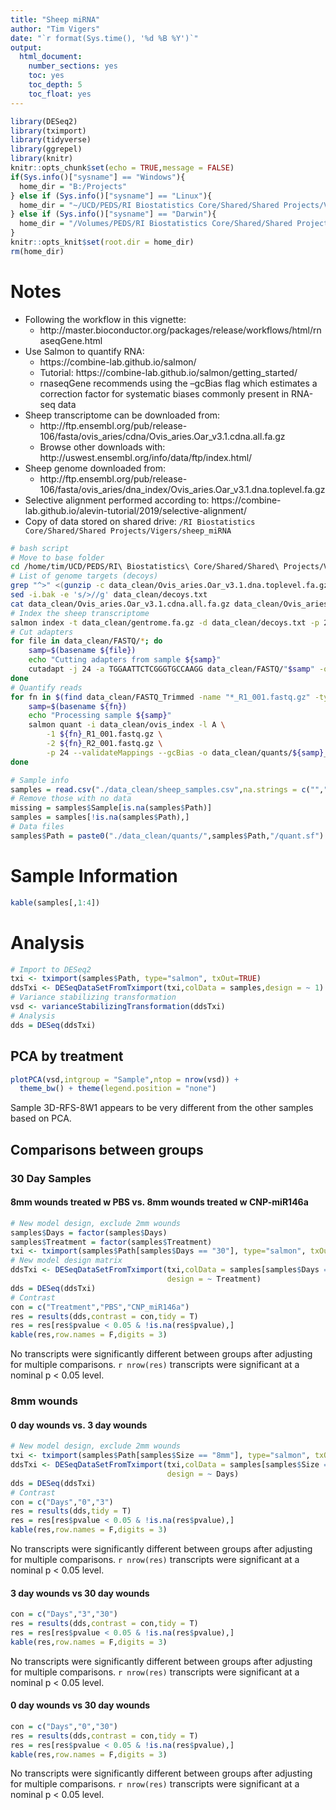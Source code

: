 ```yaml
---
title: "Sheep miRNA"
author: "Tim Vigers"
date: "`r format(Sys.time(), '%d %B %Y')`"
output:
  html_document:
    number_sections: yes
    toc: yes
    toc_depth: 5
    toc_float: yes
---
```


```r
library(DESeq2)
library(tximport)
library(tidyverse)
library(ggrepel)
library(knitr)
knitr::opts_chunk$set(echo = TRUE,message = FALSE)
if(Sys.info()["sysname"] == "Windows"){
  home_dir = "B:/Projects"
} else if (Sys.info()["sysname"] == "Linux"){
  home_dir = "~/UCD/PEDS/RI Biostatistics Core/Shared/Shared Projects/Vigers/sheep_miRNA"
} else if (Sys.info()["sysname"] == "Darwin"){
  home_dir = "/Volumes/PEDS/RI Biostatistics Core/Shared/Shared Projects/Vigers/sheep_miRNA"
}
knitr::opts_knit$set(root.dir = home_dir)
rm(home_dir)
```

# Notes
- Following the workflow in this vignette:
  - http://master.bioconductor.org/packages/release/workflows/html/rnaseqGene.html
- Use Salmon to quantify RNA:
  - https://combine-lab.github.io/salmon/
  - Tutorial: https://combine-lab.github.io/salmon/getting_started/
  - rnaseqGene recommends using the --gcBias flag which estimates a correction factor for systematic biases commonly present in RNA-seq data
- Sheep transcriptome can be downloaded from:
  - http://ftp.ensembl.org/pub/release-106/fasta/ovis_aries/cdna/Ovis_aries.Oar_v3.1.cdna.all.fa.gz
  - Browse other downloads with: http://uswest.ensembl.org/info/data/ftp/index.html/
- Sheep genome downloaded from:
  - http://ftp.ensembl.org/pub/release-106/fasta/ovis_aries/dna_index/Ovis_aries.Oar_v3.1.dna.toplevel.fa.gz
- Selective alignment performed according to: https://combine-lab.github.io/alevin-tutorial/2019/selective-alignment/
- Copy of data stored on shared drive: `/RI Biostatistics Core/Shared/Shared Projects/Vigers/sheep_miRNA`
  
```bash
# bash script
# Move to base folder
cd /home/tim/UCD/PEDS/RI\ Biostatistics\ Core/Shared/Shared\ Projects/Vigers/sheep_miRNA
# List of genome targets (decoys)
grep "^>" <(gunzip -c data_clean/Ovis_aries.Oar_v3.1.dna.toplevel.fa.gz) | cut -d " " -f 1 >data_clean/decoys.txt
sed -i.bak -e 's/>//g' data_clean/decoys.txt
cat data_clean/Ovis_aries.Oar_v3.1.cdna.all.fa.gz data_clean/Ovis_aries.Oar_v3.1.dna.toplevel.fa.gz >data_clean/gentrome.fa.gz
# Index the sheep transcriptome
salmon index -t data_clean/gentrome.fa.gz -d data_clean/decoys.txt -p 24 -i data_clean/ovis_index
# Cut adapters
for file in data_clean/FASTQ/*; do
    samp=$(basename ${file})
    echo "Cutting adapters from sample ${samp}"
    cutadapt -j 24 -a TGGAATTCTCGGGTGCCAAGG data_clean/FASTQ/"$samp" -o data_clean/FASTQ_Trimmed/"$samp"
done
# Quantify reads
for fn in $(find data_clean/FASTQ_Trimmed -name "*_R1_001.fastq.gz" -type f | sed 's/_R._001\..*//' | sort | uniq); do
    samp=$(basename ${fn})
    echo "Processing sample ${samp}"
    salmon quant -i data_clean/ovis_index -l A \
        -1 ${fn}_R1_001.fastq.gz \
        -2 ${fn}_R2_001.fastq.gz \
        -p 24 --validateMappings --gcBias -o data_clean/quants/${samp}_quant
done
```

```r
# Sample info
samples = read.csv("./data_clean/sheep_samples.csv",na.strings = c("","NA"))
# Remove those with no data
missing = samples$Sample[is.na(samples$Path)]
samples = samples[!is.na(samples$Path),]
# Data files
samples$Path = paste0("./data_clean/quants/",samples$Path,"/quant.sf")
```

# Sample Information

```r
kable(samples[,1:4])
```

# Analysis

```r
# Import to DESeq2
txi <- tximport(samples$Path, type="salmon", txOut=TRUE)
ddsTxi <- DESeqDataSetFromTximport(txi,colData = samples,design = ~ 1)
# Variance stabilizing transformation
vsd <- varianceStabilizingTransformation(ddsTxi)
# Analysis
dds = DESeq(ddsTxi)
```

## PCA by treatment

```r
plotPCA(vsd,intgroup = "Sample",ntop = nrow(vsd)) + 
  theme_bw() + theme(legend.position = "none")
```

Sample 3D-RFS-8W1 appears to be very different from the other samples based on PCA.

## Comparisons between groups

### 30 Day Samples

#### 8mm wounds treated w PBS vs. 8mm wounds treated w CNP-miR146a

```r
# New model design, exclude 2mm wounds
samples$Days = factor(samples$Days)
samples$Treatment = factor(samples$Treatment)
txi <- tximport(samples$Path[samples$Days == "30"], type="salmon", txOut=TRUE)
# New model design matrix
ddsTxi <- DESeqDataSetFromTximport(txi,colData = samples[samples$Days == "30",],
                                   design = ~ Treatment)
dds = DESeq(ddsTxi)
# Contrast
con = c("Treatment","PBS","CNP_miR146a")
res = results(dds,contrast = con,tidy = T)
res = res[res$pvalue < 0.05 & !is.na(res$pvalue),]
kable(res,row.names = F,digits = 3)
```

No transcripts were significantly different between groups after adjusting for multiple comparisons. `r nrow(res)` transcripts were significant at a nominal p < 0.05 level.

### 8mm wounds 

#### 0 day wounds vs. 3 day wounds

```r
# New model design, exclude 2mm wounds
txi <- tximport(samples$Path[samples$Size == "8mm"], type="salmon", txOut=TRUE)
ddsTxi <- DESeqDataSetFromTximport(txi,colData = samples[samples$Size == "8mm",],
                                   design = ~ Days)
dds = DESeq(ddsTxi)
# Contrast
con = c("Days","0","3")
res = results(dds,tidy = T)
res = res[res$pvalue < 0.05 & !is.na(res$pvalue),]
kable(res,row.names = F,digits = 3)
```

No transcripts were significantly different between groups after adjusting for multiple comparisons. `r nrow(res)` transcripts were significant at a nominal p < 0.05 level.

#### 3 day wounds vs 30 day wounds

```r
con = c("Days","3","30")
res = results(dds,contrast = con,tidy = T)
res = res[res$pvalue < 0.05 & !is.na(res$pvalue),]
kable(res,row.names = F,digits = 3)
```

No transcripts were significantly different between groups after adjusting for multiple comparisons. `r nrow(res)` transcripts were significant at a nominal p < 0.05 level.

#### 0 day wounds vs 30 day wounds

```r
con = c("Days","0","30")
res = results(dds,contrast = con,tidy = T)
res = res[res$pvalue < 0.05 & !is.na(res$pvalue),]
kable(res,row.names = F,digits = 3)
```

No transcripts were significantly different between groups after adjusting for multiple comparisons. `r nrow(res)` transcripts were significant at a nominal p < 0.05 level.


